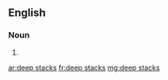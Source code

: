 ==English==

===Noun===
{{head|en}}

# {{plural of|deep stack}}

[[ar:deep stacks]]
[[fr:deep stacks]]
[[mg:deep stacks]]